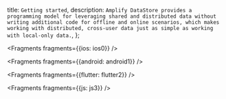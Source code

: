   title: `Getting started`,
  description: `Amplify DataStore provides a programming model for leveraging shared and distributed data without writing additional code for offline and online scenarios, which makes working with distributed, cross-user data just as simple as working with local-only data.`,
};


<Fragments fragments={{ios: ios0}} />


<Fragments fragments={{android: android1}} />


<Fragments fragments={{flutter: flutter2}} />


<Fragments fragments={{js: js3}} />